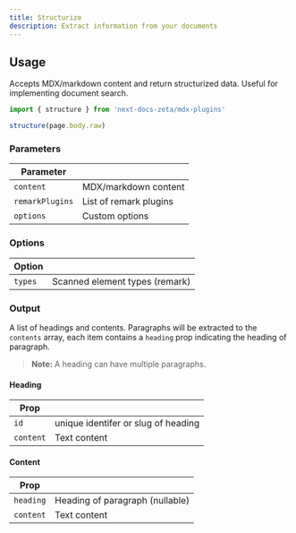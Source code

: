 ```yaml
---
title: Structurize
description: Extract information from your documents
---
```


## Usage

Accepts MDX/markdown content and return structurized data. Useful for
implementing document search.

```ts
import { structure } from 'next-docs-zeta/mdx-plugins'

structure(page.body.raw)
```

### Parameters

| Parameter       |                        |
| --------------- | ---------------------- |
| `content`       | MDX/markdown content   |
| `remarkPlugins` | List of remark plugins |
| `options`       | Custom options         |

### Options

| Option  |                                |
| ------- | ------------------------------ |
| `types` | Scanned element types (remark) |

### Output

A list of headings and contents. Paragraphs will be extracted to the `contents`
array, each item contains a `heading` prop indicating the heading of paragraph.

> **Note:** A heading can have multiple paragraphs.

#### Heading

| Prop      |                                     |
| --------- | ----------------------------------- |
| `id`      | unique identifer or slug of heading |
| `content` | Text content                        |

#### Content

| Prop      |                                 |
| --------- | ------------------------------- |
| `heading` | Heading of paragraph (nullable) |
| `content` | Text content                    |
